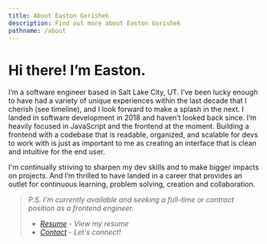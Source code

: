 ```yaml
---
title: About Easton Gorishek
description: Find out more about Easton Gorishek
pathname: /about
---
```



# Hi there! I’m Easton.

I’m a software engineer based in Salt Lake City, UT. I’ve been lucky enough to have had a variety of unique experiences within the last decade that I cherish (see <Link to="/#timeline">timeline</Link>), and I look forward to make a splash in the next. I landed in software development in 2018 and haven’t looked back since. I’m heavily focused in JavaScript and the frontend at the moment. Building a frontend with a codebase that is readable, organized, and scalable for devs to work with is just as important to me as creating an interface that is clean and intuitive for the end user.

I'm continually striving to sharpen my dev skills and to make bigger impacts on projects. And I’m thrilled to have landed in a career that provides an outlet for continuous learning, problem solving, creation and collaboration.

> *P.S. I'm currently available and seeking a full-time or contract position as a frontend engineer.*
> - *<a href="/easton-gorishek-resume.pdf" target="_blank">Resume</a> - View my resume*
> - *[Contact](/contact) - Let's connect!*